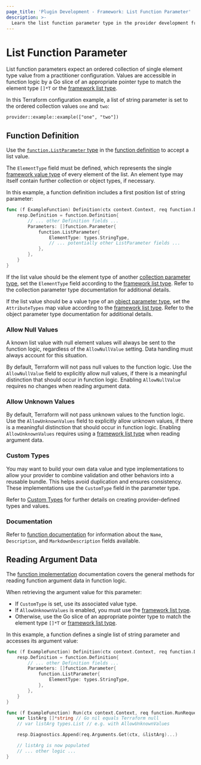 ```yaml
---
page_title: 'Plugin Development - Framework: List Function Parameter'
description: >-
  Learn the list function parameter type in the provider development framework.
---
```


# List Function Parameter

List function parameters expect an ordered collection of single element type value from a practitioner configuration. Values are accessible in function logic by a Go slice of an appropriate pointer type to match the element type `[]*T` or the [framework list type](/terraform/plugin/framework/handling-data/types/list).

In this Terraform configuration example, a list of string parameter is set to the ordered collection values `one` and `two`:

```hcl
provider::example::example(["one", "two"])
```

## Function Definition

Use the [`function.ListParameter` type](https://pkg.go.dev/github.com/hashicorp/terraform-plugin-framework/function#ListParameter) in the [function definition](/terraform/plugin/framework/functions/implementation#definition-method) to accept a list value.

The `ElementType` field must be defined, which represents the single [framework value type](/terraform/plugin/framework/handling-data/types) of every element of the list. An element type may itself contain further collection or object types, if necessary.

In this example, a function definition includes a first position list of string parameter:

```go
func (f ExampleFunction) Definition(ctx context.Context, req function.DefinitionRequest, resp *function.DefinitionResponse) {
    resp.Definition = function.Definition{
        // ... other Definition fields ...
        Parameters: []function.Parameter{
            function.ListParameter{
                ElementType: types.StringType,
                // ... potentially other ListParameter fields ...
            },
        },
    }
}
```

If the list value should be the element type of another [collection parameter type](/terraform/plugin/framework/functions/parameters#collection-parameter-types), set the `ElementType` field according to the [framework list type](/terraform/plugin/framework/handling-data/types/list). Refer to the collection parameter type documentation for additional details.

If the list value should be a value type of an [object parameter type](/terraform/plugin/framework/functions/parameters#object-parameter-type), set the `AttributeTypes` map value according to the [framework list type](/terraform/plugin/framework/handling-data/types/list). Refer to the object parameter type documentation for additional details.

### Allow Null Values

<Highlight>

A known list value with null element values will always be sent to the function logic, regardless of the `AllowNullValue` setting. Data handling must always account for this situation.

</Highlight>

By default, Terraform will not pass null values to the function logic. Use the `AllowNullValue` field to explicitly allow null values, if there is a meaningful distinction that should occur in function logic. Enabling `AllowNullValue` requires no changes when reading argument data.

### Allow Unknown Values

By default, Terraform will not pass unknown values to the function logic. Use the `AllowUnknownValues` field to explicitly allow unknown values, if there is a meaningful distinction that should occur in function logic. Enabling `AllowUnknownValues` requires using a [framework list type](/terraform/plugin/framework/handling-data/types/list) when reading argument data.

### Custom Types

You may want to build your own data value and type implementations to allow your provider to combine validation and other behaviors into a reusable bundle. This helps avoid duplication and ensures consistency. These implementations use the `CustomType` field in the parameter type.

Refer to [Custom Types](/terraform/plugin/framework/handling-data/types/custom) for further details on creating provider-defined types and values.

### Documentation

Refer to [function documentation](/terraform/plugin/framework/functions/documentation) for information about the `Name`, `Description`, and `MarkdownDescription` fields available.

## Reading Argument Data

The [function implementation](/terraform/plugin/framework/functions/implementation) documentation covers the general methods for reading function argument data in function logic.

When retrieving the argument value for this parameter:

* If `CustomType` is set, use its associated value type.
* If `AllowUnknownValues` is enabled, you must use the [framework list type](/terraform/plugin/framework/handling-data/types/list).
* Otherwise, use the Go slice of an appropriate pointer type to match the element type `[]*T` or [framework list type](/terraform/plugin/framework/handling-data/types/list).

In this example, a function defines a single list of string parameter and accesses its argument value:

```go
func (f ExampleFunction) Definition(ctx context.Context, req function.DefinitionRequest, resp *function.DefinitionResponse) {
    resp.Definition = function.Definition{
        // ... other Definition fields ...
        Parameters: []function.Parameter{
            function.ListParameter{
                ElementType: types.StringType,
            },
        },
    }
}

func (f ExampleFunction) Run(ctx context.Context, req function.RunRequest, resp *function.RunResponse) {
    var listArg []*string // Go nil equals Terraform null
    // var listArg types.List // e.g. with AllowUnknownValues

    resp.Diagnostics.Append(req.Arguments.Get(ctx, &listArg)...)

    // listArg is now populated
    // ... other logic ...
}
```
